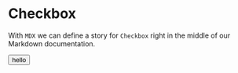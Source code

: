 
<Meta title="Form/Radio" />

# Checkbox

With `MDX` we can define a story for `Checkbox` right in the middle of our
Markdown documentation.

<Canvas>
  <button>hello</button>
</Canvas>
